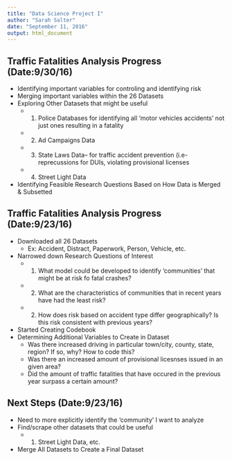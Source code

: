```yaml
---
title: "Data Science Project I"
author: "Sarah Salter"
date: "September 11, 2016"
output: html_document
---
```



## Traffic Fatalities Analysis Progress  (Date:9/30/16)
+ Identifying important variables for controling and identifying risk
+ Merging important variables within the 26 Datasets
+ Exploring Other Datasets that might be useful 
  -  1.  Police Databases for identifying all 'motor vehicles accidents' not just ones resulting in a fatality
  -  2.  Ad Campaigns Data
  -  3.  State Laws Data--  for traffic accident prevention (i.e- reprecussions for DUIs, violating provisional licenses
  -  4.  Street Light Data
+ Identifying Feasible Research Questions Based on How Data is Merged & Subsetted 
















## Traffic Fatalities Analysis Progress  (Date:9/23/16)

+ Downloaded all 26 Datasets 
  - Ex: Accident, Distract, Paperwork, Person, Vehicle, etc.   
+ Narrowed down Research Questions of Interest 
  - 1. What model could be developed to identify 'communities' that might be at risk fo fatal crashes?
  - 2. What are the characteristics of communities that in recent years have had the least risk?
  - 2. How does risk based on accident type differ geographically?  Is this risk consistent with previous years? 
+ Started Creating Codebook 
+ Determining Additional Variables to Create in Dataset
  - Was there increased driving in particular town/city, county, state, region? If so, why? How to code this?
  - Was there an increased amount of provisional licesnses issued in an given area?
  - Did the amount of traffic fatalities that have occured in the previous year surpass a certain amount?  

## Next Steps  (Date:9/23/16)
+ Need to more explicitly identify the 'community' I want to analyze
+ Find/scrape other datasets that could be useful
  - 1. Street Light Data, etc.
+ Merge All Datasets to Create a Final Dataset
